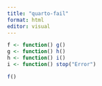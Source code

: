 ```yaml
---
title: "quarto-fail"
format: html
editor: visual
---
```


```r
f <- function() g()
g <- function() h()
h <- function() i()
i <- function() stop("Error")
```

```r
f()
```
